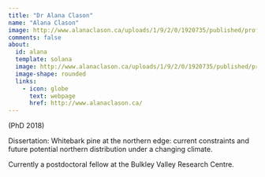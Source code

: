 ---
title: "Dr Alana Clason"
name: "Alana Clason"
image: http://www.alanaclason.ca/uploads/1/9/2/0/1920735/published/profile-f-pic.jpg?1543515225
comments: false
about: 
  id: alana
  template: solana
  image: http://www.alanaclason.ca/uploads/1/9/2/0/1920735/published/profile-f-pic.jpg?1543515225
  image-shape: rounded
  links: 
    - icon: globe
      text: webpage
      href: http://www.alanaclason.ca/
---

::: {#alana}
(PhD 2018)

Dissertation: Whitebark pine at the northern edge: current constraints and future potential northern distribution under a changing climate.

Currently a postdoctoral fellow at the Bulkley Valley Research Centre.
:::
